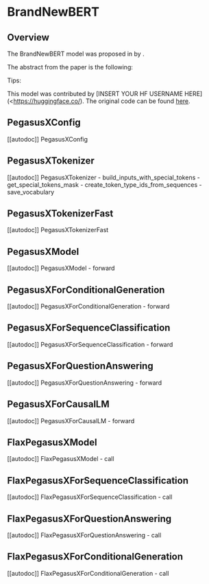 <!--Copyright 2022 The HuggingFace Team. All rights reserved.

Licensed under the Apache License, Version 2.0 (the "License"); you may not use this file except in compliance with
the License. You may obtain a copy of the License at

http://www.apache.org/licenses/LICENSE-2.0

Unless required by applicable law or agreed to in writing, software distributed under the License is distributed on
an "AS IS" BASIS, WITHOUT WARRANTIES OR CONDITIONS OF ANY KIND, either express or implied. See the License for the
specific language governing permissions and limitations under the License.
-->

# BrandNewBERT

## Overview

The BrandNewBERT model was proposed in [<INSERT PAPER NAME HERE>](<INSERT PAPER LINK HERE>)  by <INSERT AUTHORS HERE>. <INSERT SHORT SUMMARY HERE>

The abstract from the paper is the following:

*<INSERT PAPER ABSTRACT HERE>*

Tips:

<INSERT TIPS ABOUT MODEL HERE>

This model was contributed by [INSERT YOUR HF USERNAME HERE](<https://huggingface.co/<INSERT YOUR HF USERNAME HERE>). The original code can be found [here](<INSERT LINK TO GITHUB REPO HERE>).

## PegasusXConfig

[[autodoc]] PegasusXConfig


## PegasusXTokenizer

[[autodoc]] PegasusXTokenizer
    - build_inputs_with_special_tokens
    - get_special_tokens_mask
    - create_token_type_ids_from_sequences
    - save_vocabulary


## PegasusXTokenizerFast

[[autodoc]] PegasusXTokenizerFast


## PegasusXModel

[[autodoc]] PegasusXModel
    - forward


## PegasusXForConditionalGeneration

[[autodoc]] PegasusXForConditionalGeneration
    - forward


## PegasusXForSequenceClassification

[[autodoc]] PegasusXForSequenceClassification
    - forward


## PegasusXForQuestionAnswering

[[autodoc]] PegasusXForQuestionAnswering
    - forward


## PegasusXForCausalLM

[[autodoc]] PegasusXForCausalLM
    - forward


## FlaxPegasusXModel

[[autodoc]] FlaxPegasusXModel
    - call


## FlaxPegasusXForSequenceClassification

[[autodoc]] FlaxPegasusXForSequenceClassification
    - call


## FlaxPegasusXForQuestionAnswering

[[autodoc]] FlaxPegasusXForQuestionAnswering
    - call


## FlaxPegasusXForConditionalGeneration

[[autodoc]] FlaxPegasusXForConditionalGeneration
    - call


